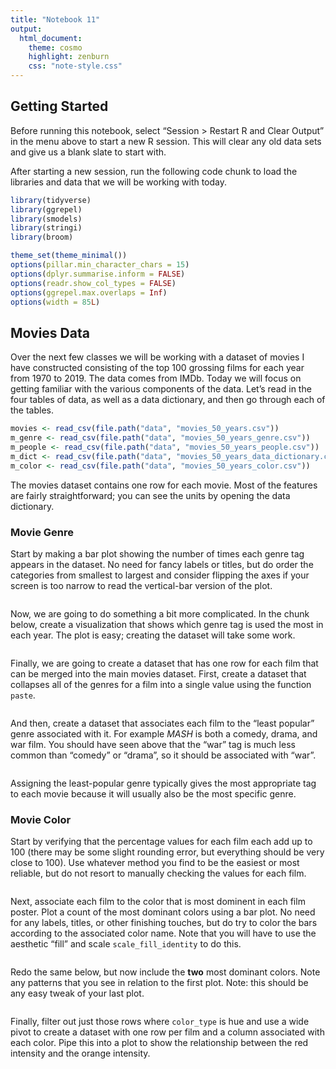 ```yaml
---
title: "Notebook 11"
output:
  html_document:
    theme: cosmo
    highlight: zenburn
    css: "note-style.css"
---
```


## Getting Started

Before running this notebook, select "Session > Restart R and Clear Output" in
the menu above to start a new R session. This will clear any old data sets and
give us a blank slate to start with.

After starting a new session, run the following code chunk to load the
libraries and data that we will be working with today.

```r
library(tidyverse)
library(ggrepel)
library(smodels)
library(stringi)
library(broom)

theme_set(theme_minimal())
options(pillar.min_character_chars = 15)
options(dplyr.summarise.inform = FALSE)
options(readr.show_col_types = FALSE)
options(ggrepel.max.overlaps = Inf)
options(width = 85L)
```

## Movies Data

Over the next few classes we will be working with a dataset of movies I have
constructed consisting of the top 100 grossing films for each year from 1970 to
2019. The data comes from IMDb. Today we will focus on getting familiar with
the various components of the data. Let's read in the four tables of data,
as well as a data dictionary, and then go through each of the tables.

```r
movies <- read_csv(file.path("data", "movies_50_years.csv"))
m_genre <- read_csv(file.path("data", "movies_50_years_genre.csv"))
m_people <- read_csv(file.path("data", "movies_50_years_people.csv"))
m_dict <- read_csv(file.path("data", "movies_50_years_data_dictionary.csv"))
m_color <- read_csv(file.path("data", "movies_50_years_color.csv"))
```

The movies dataset contains one row for each movie. Most of the features are
fairly straightforward; you can see the units by opening the data dictionary.

### Movie Genre

Start by making a bar plot showing the number of times each genre tag appears
in the dataset. No need for fancy labels or titles, but do order the categories
from smallest to largest and consider flipping the axes if your screen is too
narrow to read the vertical-bar version of the plot.

```r

```

Now, we are going to do something a bit more complicated. In the chunk below,
create a visualization that shows which genre tag is used the most in each
year. The plot is easy; creating the dataset will take some work.

```r

```

Finally, we are going to create a dataset that has one row for each film that
can be merged into the main movies dataset. First, create a dataset that
collapses all of the genres for a film into a single value using the function
`paste`.

```r

```

And then, create a dataset that associates each film to the "least popular"
genre associated with it. For example *MASH* is both a comedy, drama, and war
film. You should have seen above that the "war" tag is much less common than
"comedy" or "drama", so it should be associated with "war".

```r

```

Assigning the least-popular genre typically gives the most appropriate tag to
each movie because it will usually also be the most specific genre.

### Movie Color

Start by verifying that the percentage values for each film each add up to 100
(there may be some slight rounding error, but everything should be very close
to 100). Use whatever method you find to be the easiest or most reliable, but
do not resort to manually checking the values for each film.

```r

```

Next, associate each film to the color that is most dominent in each film
poster. Plot a count of the most dominant colors using a bar plot. No need for
any labels, titles, or other finishing touches, but do try to color the bars
according to the associated color name. Note that you will have to use the
aesthetic "fill" and scale `scale_fill_identity` to do this.

```r

```


Redo the same below, but now include the **two** most dominant colors. Note any
patterns that you see in relation to the first plot. Note: this should be any
easy tweak of your last plot.

```r

```

Finally, filter out just those rows where `color_type` is hue and use
a wide pivot to create a dataset with one row per film and a column
associated with each color. Pipe this into a plot to show the relationship
between the red intensity and the orange intensity.

```r

```
